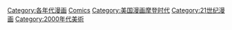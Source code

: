 {{CatPair|1990年代漫畫|2010年代漫畫}} 

[[Category:各年代漫画|Category:各年代漫画]]
[[Category:2000年代媒體|Comics]]
[[Category:美国漫画摩登时代|Category:美国漫画摩登时代]]
[[Category:21世纪漫画|Category:21世纪漫画]]
[[Category:2000年代美術|Category:2000年代美術]]
